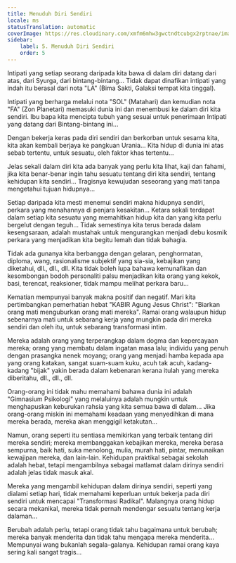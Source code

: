 ```yaml
---
title: Menuduh Diri Sendiri
locale: ms
statusTranslation: automatic
coverImage: https://res.cloudinary.com/xmfm6mhw3gwctndtcubgx2rptnae/image/upload/v1740468922/small_cover_tratado_de_psicologia_revolucionaria_a4c0dca4e0.webp
sidebar:
    label: 5. Menuduh Diri Sendiri
    order: 5
---
```

Intipati yang setiap seorang daripada kita bawa di dalam diri datang dari atas, dari Syurga, dari bintang-bintang... Tidak dapat dinafikan intipati yang indah itu berasal dari nota "LA" (Bima Sakti, Galaksi tempat kita tinggal).

Intipati yang berharga melalui nota "SOL" (Matahari) dan kemudian nota "FA" (Zon Planetari) memasuki dunia ini dan menembusi ke dalam diri kita sendiri. Ibu bapa kita mencipta tubuh yang sesuai untuk penerimaan Intipati yang datang dari Bintang-bintang ini...

Dengan bekerja keras pada diri sendiri dan berkorban untuk sesama kita, kita akan kembali berjaya ke pangkuan Urania... Kita hidup di dunia ini atas sebab tertentu, untuk sesuatu, oleh faktor khas tertentu...

Jelas sekali dalam diri kita ada banyak yang perlu kita lihat, kaji dan fahami, jika kita benar-benar ingin tahu sesuatu tentang diri kita sendiri, tentang kehidupan kita sendiri... Tragisnya kewujudan seseorang yang mati tanpa mengetahui tujuan hidupnya...

Setiap daripada kita mesti menemui sendiri makna hidupnya sendiri, perkara yang menahannya di penjara kesakitan... Ketara sekali terdapat dalam setiap kita sesuatu yang memahitkan hidup kita dan yang kita perlu bergelut dengan teguh... Tidak semestinya kita terus berada dalam kesengsaraan, adalah mustahak untuk mengurangkan menjadi debu kosmik perkara yang menjadikan kita begitu lemah dan tidak bahagia.

Tidak ada gunanya kita berbangga dengan gelaran, penghormatan, diploma, wang, rasionalisme subjektif yang sia-sia, kebajikan yang diketahui, dll., dll., dll. Kita tidak boleh lupa bahawa kemunafikan dan kesombongan bodoh personaliti palsu menjadikan kita orang yang kekok, basi, terencat, reaksioner, tidak mampu melihat perkara baru...

Kematian mempunyai banyak makna positif dan negatif. Mari kita pertimbangkan pemerhatian hebat "KABIR Agung Jesus Christ": "Biarkan orang mati menguburkan orang mati mereka". Ramai orang walaupun hidup sebenarnya mati untuk sebarang kerja yang mungkin pada diri mereka sendiri dan oleh itu, untuk sebarang transformasi intim.

Mereka adalah orang yang terperangkap dalam dogma dan kepercayaan mereka; orang yang membatu dalam ingatan masa lalu; individu yang penuh dengan prasangka nenek moyang; orang yang menjadi hamba kepada apa yang orang katakan, sangat suam-suam kuku, acuh tak acuh, kadang-kadang "bijak" yakin berada dalam kebenaran kerana itulah yang mereka diberitahu, dll., dll., dll.

Orang-orang ini tidak mahu memahami bahawa dunia ini adalah "Gimnasium Psikologi" yang melaluinya adalah mungkin untuk menghapuskan keburukan rahsia yang kita semua bawa di dalam... Jika orang-orang miskin ini memahami keadaan yang menyedihkan di mana mereka berada, mereka akan menggigil ketakutan...

Namun, orang seperti itu sentiasa memikirkan yang terbaik tentang diri mereka sendiri; mereka membanggakan kebajikan mereka, mereka berasa sempurna, baik hati, suka menolong, mulia, murah hati, pintar, menunaikan kewajipan mereka, dan lain-lain. Kehidupan praktikal sebagai sekolah adalah hebat, tetapi mengambilnya sebagai matlamat dalam dirinya sendiri adalah jelas tidak masuk akal.

Mereka yang mengambil kehidupan dalam dirinya sendiri, seperti yang dialami setiap hari, tidak memahami keperluan untuk bekerja pada diri sendiri untuk mencapai "Transformasi Radikal". Malangnya orang hidup secara mekanikal, mereka tidak pernah mendengar sesuatu tentang kerja dalaman...

Berubah adalah perlu, tetapi orang tidak tahu bagaimana untuk berubah; mereka banyak menderita dan tidak tahu mengapa mereka menderita... Mempunyai wang bukanlah segala-galanya. Kehidupan ramai orang kaya sering kali sangat tragis...

